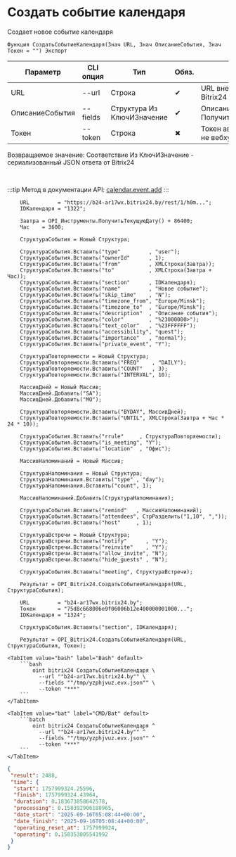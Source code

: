 ﻿---
sidebar_position: 1
description: Создать событие календаря и другие функции для работы с Bitrix24 в Открытом пакете интеграций - бесплатной open-source библиотеке интеграций для 1С:Предприятие 8, OneScript и CLI
keywords: [1C, 1С, 1С:Предприятие, 1С:Предприятие 8.3, API, Интеграция, Сервисы, Обмен, OneScript, CLI, Bitrix24]
---


# Создать событие календаря
 Создает новое событие календаря



`Функция СоздатьСобытиеКалендаря(Знач URL, Знач ОписаниеСобытия, Знач Токен = "") Экспорт`

  | Параметр | CLI опция | Тип | Обяз. | Назначение |
  |-|-|-|-|-|
  | URL | --url | Строка | &#x2714; | URL внешнего вебхука или адрес Bitrix24 при использовании токена |
  | ОписаниеСобытия | --fields | Структура Из КлючИЗначение | &#x2714; | Описание события. См. ПолучитьСтруктуруСобытияКалендаря |
  | Токен | --token | Строка | &#x2716; | Токен авторизации, если используется не вебхук |

  
  Возвращаемое значение:   Соответствие Из КлючИЗначение - сериализованный JSON ответа от Bitrix24

<br/>

:::tip
Метод в документации API: [calendar.event.add](https://apidocs.bitrix24.ru/api-reference/calendar/calendar-event/calendar-event-add.html)
:::
<br/>



```bsl title="Пример использования для 1С:Предприятие/OneScript"
    URL         = "https://b24-ar17wx.bitrix24.by/rest/1/h0m...";
    IDКалендаря = "1322";

    Завтра = OPI_Инструменты.ПолучитьТекущуюДату() + 86400;
    Час    = 3600;

    СтруктураСобытия = Новый Структура;

    СтруктураСобытия.Вставить("type"         , "user");
    СтруктураСобытия.Вставить("ownerId"      , 1);
    СтруктураСобытия.Вставить("from"         , XMLСтрока(Завтра));
    СтруктураСобытия.Вставить("to"           , XMLСтрока(Завтра + Час));
    СтруктураСобытия.Вставить("section"      , IDКалендаря);
    СтруктураСобытия.Вставить("name"         , "Новое событие");
    СтруктураСобытия.Вставить("skip_time"    , "N");
    СтруктураСобытия.Вставить("timezone_from", "Europe/Minsk");
    СтруктураСобытия.Вставить("timezone_to"  , "Europe/Minsk");
    СтруктураСобытия.Вставить("description"  , "Описание события");
    СтруктураСобытия.Вставить("color"        , "%23000000>");
    СтруктураСобытия.Вставить("text_color"   , "%23FFFFFF");
    СтруктураСобытия.Вставить("accessibility", "quest");
    СтруктураСобытия.Вставить("importance"   , "normal");
    СтруктураСобытия.Вставить("private_event", "Y");

    СтруктураПовторяемости = Новый Структура;
    СтруктураПовторяемости.Вставить("FREQ"    , "DAILY");
    СтруктураПовторяемости.Вставить("COUNT"   , 3);
    СтруктураПовторяемости.Вставить("INTERVAL", 10);

    МассивДней = Новый Массив;
    МассивДней.Добавить("SA");
    МассивДней.Добавить("MO");

    СтруктураПовторяемости.Вставить("BYDAY", МассивДней);
    СтруктураПовторяемости.Вставить("UNTIL", XMLСтрока(Завтра + Час * 24 * 10));

    СтруктураСобытия.Вставить("rrule"     , СтруктураПовторяемости);
    СтруктураСобытия.Вставить("is_meeting", "Y");
    СтруктураСобытия.Вставить("location"  , "Офис");

    МассивНапоминаний = Новый Массив;

    СтруктураНапоминания = Новый Структура;
    СтруктураНапоминания.Вставить("type" , "day");
    СтруктураНапоминания.Вставить("count", 1);

    МассивНапоминаний.Добавить(СтруктураНапоминания);

    СтруктураСобытия.Вставить("remind"   , МассивНапоминаний);
    СтруктураСобытия.Вставить("attendees", СтрРазделить("1,10", ","));
    СтруктураСобытия.Вставить("host"     , 1);

    СтруктураВстречи = Новый Структура;
    СтруктураВстречи.Вставить("notify"      , "Y");
    СтруктураВстречи.Вставить("reinvite"    , "Y");
    СтруктураВстречи.Вставить("allow_invite", "N");
    СтруктураВстречи.Вставить("hide_guests" , "N");

    СтруктураСобытия.Вставить("meeting", СтруктураВстречи);

    Результат = OPI_Bitrix24.СоздатьСобытиеКалендаря(URL, СтруктураСобытия);

    URL         = "b24-ar17wx.bitrix24.by";
    Токен       = "75d8c668006e9f06006b12e400000001000...";
    IDКалендаря = "1324";

    СтруктураСобытия.Вставить("section", IDКалендаря);

    Результат = OPI_Bitrix24.СоздатьСобытиеКалендаря(URL, СтруктураСобытия, Токен);
```
    

 <Tabs>
  
    <TabItem value="bash" label="Bash" default>
        ```bash
            oint bitrix24 СоздатьСобытиеКалендаря \
              --url ""b24-ar17wx.bitrix24.by"" \
              --fields ""/tmp/yzphjvuz.evx.json"" \
              --token "***"
        ```
    </TabItem>
  
    <TabItem value="bat" label="CMD/Bat" default>
        ```batch
            oint bitrix24 СоздатьСобытиеКалендаря ^
              --url ""b24-ar17wx.bitrix24.by"" ^
              --fields ""/tmp/yzphjvuz.evx.json"" ^
              --token "***"
        ```
    </TabItem>
</Tabs>


```json title="Результат"
{
 "result": 2488,
 "time": {
  "start": 1757999324.25596,
  "finish": 1757999324.43964,
  "duration": 0.183673858642578,
  "processing": 0.158392906188965,
  "date_start": "2025-09-16T05:08:44+00:00",
  "date_finish": "2025-09-16T05:08:44+00:00",
  "operating_reset_at": 1757999924,
  "operating": 0.158353805541992
 }
}
```
